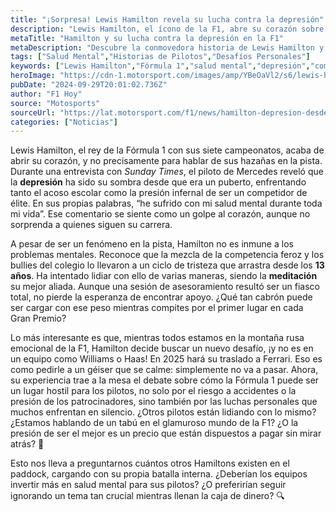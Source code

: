 ```yaml
---
title: "¡Sorpresa! Lewis Hamilton revela su lucha contra la depresión"
description: "Lewis Hamilton, el ícono de la F1, abre su corazón sobre sus batallas con la depresión y la presión de ser el mejor. Conoce su historia impactante."
metaTitle: "Hamilton y su lucha contra la depresión en la F1"
metaDescription: "Descubre la conmovedora historia de Lewis Hamilton y su batalla contra la depresión, que podría cambiar la perspectiva en la Fórmula 1."
tags: ["Salud Mental","Historias de Pilotos","Desafíos Personales"]
keywords: ["Lewis Hamilton","Fórmula 1","salud mental","depresión","competencia"]
heroImage: "https://cdn-1.motorsport.com/images/amp/YBeOaVl2/s6/lewis-hamilton-equipe-de-f1-da.jpg"
pubDate: "2024-09-29T20:01:02.736Z"
author: "F1 Hoy"
source: "Motosports"
sourceUrl: "https://lat.motorsport.com/f1/news/hamilton-depresion-desde-joven/10659108/?utm_source=RSS&utm_medium=referral&utm_campaign=RSS-F1&utm_term=News&utm_content=lat"
categories: ["Noticias"]
---
```

Lewis Hamilton, el rey de la Fórmula 1 con sus siete campeonatos, acaba de abrir su corazón, y no precisamente para hablar de sus hazañas en la pista. Durante una entrevista con *Sunday Times*, el piloto de Mercedes reveló que la **depresión** ha sido su sombra desde que era un puberto, enfrentando tanto el acoso escolar como la presión infernal de ser un competidor de élite. En sus propias palabras, “he sufrido con mi salud mental durante toda mi vida”. Ese comentario se siente como un golpe al corazón, aunque no sorprenda a quienes siguen su carrera.

A pesar de ser un fenómeno en la pista, Hamilton no es inmune a los problemas mentales. Reconoce que la mezcla de la competencia feroz y los bullies del colegio lo llevaron a un ciclo de tristeza que arrastra desde los **13 años**. Ha intentado lidiar con ello de varias maneras, siendo la **meditación** su mejor aliada. Aunque una sesión de asesoramiento resultó ser un fiasco total, no pierde la esperanza de encontrar apoyo. ¿Qué tan cabrón puede ser cargar con ese peso mientras compites por el primer lugar en cada Gran Premio?

Lo más interesante es que, mientras todos estamos en la montaña rusa emocional de la F1, Hamilton decide buscar un nuevo desafío, ¡y no es en un equipo como Williams o Haas! En 2025 hará su traslado a Ferrari. Eso es como pedirle a un géiser que se calme: simplemente no va a pasar. Ahora, su experiencia trae a la mesa el debate sobre cómo la Fórmula 1 puede ser un lugar hostil para los pilotos, no solo por el riesgo a accidentes o la presión de los patrocinadores, sino también por las luchas personales que muchos enfrentan en silencio. ¿Otros pilotos están lidiando con lo mismo? ¿Estamos hablando de un tabú en el glamuroso mundo de la F1? ¿O la presión de ser el mejor es un precio que están dispuestos a pagar sin mirar atrás? 🤔

Esto nos lleva a preguntarnos cuántos otros Hamiltons existen en el paddock, cargando con su propia batalla interna. ¿Deberían los equipos invertir más en salud mental para sus pilotos? ¿O preferirían seguir ignorando un tema tan crucial mientras llenan la caja de dinero? 🔍


